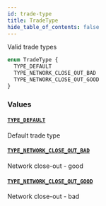 ```yaml
---
id: trade-type
title: TradeType
hide_table_of_contents: false
---
```



Valid trade types

```graphql
enum TradeType {
  TYPE_DEFAULT
  TYPE_NETWORK_CLOSE_OUT_BAD
  TYPE_NETWORK_CLOSE_OUT_GOOD
}
```


### Values

#### [`TYPE_DEFAULT`](#)

Default trade type


#### [`TYPE_NETWORK_CLOSE_OUT_BAD`](#)

Network close-out - good


#### [`TYPE_NETWORK_CLOSE_OUT_GOOD`](#)

Network close-out - bad




